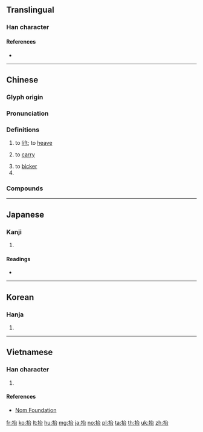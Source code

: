 {{character info/new}}
==Translingual==

===Han character===
{{Han char|rn=64|rad=手|as=05|sn=8|four=53060|canj=QIR|ids=⿰扌台}}

====References====
* {{Han ref|kx=0423.010|dkj=11910|dj=0770.160|hdz=31862.040|uh=62AC|ud=25260|bh=A9EF|bd=43503}}

----

==Chinese==
{{zh-forms}}

===Glyph origin===
{{Han etym}}

===Pronunciation===
{{zh-pron
|m=tái
|c=toi4
|h=pfs=
|md=
|mn=qz,xm,zz:thâi/qz,tw:thai
|w=3de
|mc=y
|oc=y
|ma=y
|cat=v
}}

===Definitions===
{{zh-hanzi}}

# to [[lift]]; to [[heave]]
# {{lb|zh|of many people}} to [[carry]]
# to [[bicker]]
# {{zh-classifier|things [[carried]] by several people}}

===Compounds===
{{zh-der|八抬轎|不受抬舉|哄抬物價|平抬|不識抬舉|不中抬舉|大抬其槓|八抬八簇|哄抬|廝抬廝敬|抬貼|抬閣|抬價|抬頭紋|抬眼|挪抬|抬肩|抬頭挺胸|抬頦|抬轎|抬身|抬頭|抬轎子|抬到天上|抬帖|抬高|抬愛|抬行市|抬鼓弄|抬車|抬舉|抬秤|抬迭|抬槓|高抬身價|高抬貴手|高抬明鏡|龍抬頭}}

----

==Japanese==

===Kanji===
{{ja-kanji|grade=|rs=手05}}

# {{defn|lang=ja|sort=手05}}

====Readings====
* {{ja-readings|on=[[たい]] (tai), [[だい]] (dai)|kun=[[もたげる]] (motageru)}}

----

==Korean==

===Hanja===
{{ko-hanja|hangeul=태|eumhun=|rv=tae|mr=t'ae|y=thay}}

# {{defn|lang=ko|sort=手05}}

----

==Vietnamese==

===Han character===
{{vi-readings|rs=手05|hanviet=đài}}

# {{defn|lang=vi|sort=手05}}

====References====
* [http://nomfoundation.org/common/nom_details.php?codepoint=62ac Nom Foundation]

[[fr:抬]]
[[ko:抬]]
[[lt:抬]]
[[hu:抬]]
[[mg:抬]]
[[ja:抬]]
[[no:抬]]
[[pl:抬]]
[[ta:抬]]
[[th:抬]]
[[uk:抬]]
[[zh:抬]]
